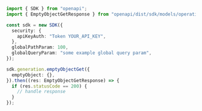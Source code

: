 ```typescript showLineNumbers copy filename="Empty Object Get usage example"
import { SDK } from "openapi";
import { EmptyObjectGetResponse } from "openapi/dist/sdk/models/operations";

const sdk = new SDK({
  security: {
    apiKeyAuth: "Token YOUR_API_KEY",
  },
  globalPathParam: 100,
  globalQueryParam: "some example global query param",
});

sdk.generation.emptyObjectGet({
  emptyObject: {},
}).then((res: EmptyObjectGetResponse) => {
  if (res.statusCode == 200) {
    // handle response
  }
});
```
